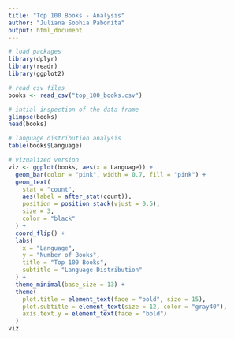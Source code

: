 ```yaml
---
title: "Top 100 Books - Analysis"
author: "Juliana Sophia Pabonita"
output: html_document
---
```


```r
# load packages
library(dplyr)
library(readr)
library(ggplot2)
```

```r
# read csv files
books <- read_csv("top_100_books.csv")

# intial inspection of the data frame
glimpse(books)
head(books)
```

```r
# language distribution analysis
table(books$Language)

# vizualized version
viz <- ggplot(books, aes(x = Language)) +
  geom_bar(color = "pink", width = 0.7, fill = "pink") +
  geom_text(
    stat = "count",
    aes(label = after_stat(count)),
    position = position_stack(vjust = 0.5),
    size = 3,
    color = "black"
  ) +
  coord_flip() +
  labs(
    x = "Language",
    y = "Number of Books",
    title = "Top 100 Books",
    subtitle = "Language Distribution"
  ) +
  theme_minimal(base_size = 13) +
  theme(
    plot.title = element_text(face = "bold", size = 15),
    plot.subtitle = element_text(size = 12, color = "gray40"),
    axis.text.y = element_text(face = "bold")
  )
viz
```
